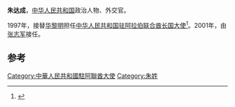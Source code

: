 '''朱达成'''，[[中华人民共和国|中华人民共和国]]政治人物、外交官。

1997年，接替[[华黎明|华黎明]]担任[[中国驻阿拉伯联合酋长国大使列表|中华人民共和国驻阿拉伯联合酋长国大使]]<ref>{{cite web|author=中华人民共和国外交部|title=中国驻阿拉伯联合酋长国历任大使|url=http://www.mfa.gov.cn/chn/pds/ziliao/wjrw/2167/2169/t9154.htm|publisher=中华人民共和国外交部|accessdate=2012-03-03}}</ref>。2001年，由[[张志军_(1946年)|张志军]]接任。

== 参考 ==
{{reflist}}
{{start box}}
{{s-dip}}
{{succession box|[[华黎明|华黎明]]|[[张志军_(1946年)|张志军]]|[[中国驻阿拉伯联合酋长国大使列表|中华人民共和国驻阿拉伯联合酋长国大使]]|1997年12月-2001年6月}}
{{end box}}
{{中国政治人物小作品}}

[[Category:中華人民共和國駐阿聯酋大使|Category:中華人民共和國駐阿聯酋大使]]
[[Category:朱姓|Category:朱姓]]